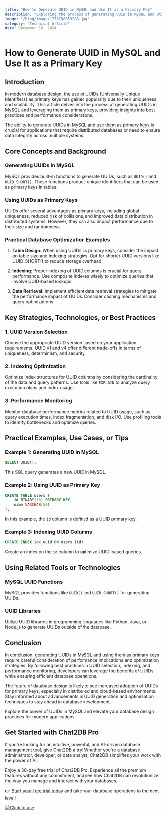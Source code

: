 ```yaml
---
title: "How to Generate UUID in MySQL and Use It as a Primary Key"
description: "Exploring the process of generating UUID in MySQL and utilizing it as a primary key, with detailed examples and best practices."
image: "/blog/image/1733798053288.jpg"
category: "Technical Article"
date: December 10, 2024
---
```


# How to Generate UUID in MySQL and Use It as a Primary Key


<Authors date="December 10, 2024">
  <Author name="Rowan Hill" link="https://chat2db.ai" />
</Authors>

## Introduction

In modern database design, the use of UUIDs (Universally Unique Identifiers) as primary keys has gained popularity due to their uniqueness and scalability. This article delves into the process of generating UUIDs in MySQL and leveraging them as primary keys, providing insights into best practices and performance considerations.

The ability to generate UUIDs in MySQL and use them as primary keys is crucial for applications that require distributed databases or need to ensure data integrity across multiple systems.

## Core Concepts and Background

### Generating UUIDs in MySQL

MySQL provides built-in functions to generate UUIDs, such as `UUID()` and `UUID_SHORT()`. These functions produce unique identifiers that can be used as primary keys in tables.

### Using UUIDs as Primary Keys

UUIDs offer several advantages as primary keys, including global uniqueness, reduced risk of collisions, and improved data distribution in distributed systems. However, they can also impact performance due to their size and randomness.

### Practical Database Optimization Examples

1. **Table Design**: When using UUIDs as primary keys, consider the impact on table size and indexing strategies. Opt for shorter UUID versions like UUID_SHORT() to reduce storage overhead.

2. **Indexing**: Proper indexing of UUID columns is crucial for query performance. Use composite indexes wisely to optimize queries that involve UUID-based lookups.

3. **Data Retrieval**: Implement efficient data retrieval strategies to mitigate the performance impact of UUIDs. Consider caching mechanisms and query optimizations.

## Key Strategies, Technologies, or Best Practices

### 1. UUID Version Selection

Choose the appropriate UUID version based on your application requirements. UUID v1 and v4 offer different trade-offs in terms of uniqueness, determinism, and security.

### 2. Indexing Optimization

Optimize index structures for UUID columns by considering the cardinality of the data and query patterns. Use tools like `EXPLAIN` to analyze query execution plans and index usage.

### 3. Performance Monitoring

Monitor database performance metrics related to UUID usage, such as query execution times, index fragmentation, and disk I/O. Use profiling tools to identify bottlenecks and optimize queries.

## Practical Examples, Use Cases, or Tips

### Example 1: Generating UUID in MySQL

```sql
SELECT UUID();
```

This SQL query generates a new UUID in MySQL.

### Example 2: Using UUID as Primary Key

```sql
CREATE TABLE users (
    id BINARY(16) PRIMARY KEY,
    name VARCHAR(50)
);
```

In this example, the `id` column is defined as a UUID primary key.

### Example 3: Indexing UUID Columns

```sql
CREATE INDEX idx_uuid ON users (id);
```

Create an index on the `id` column to optimize UUID-based queries.

## Using Related Tools or Technologies

### MySQL UUID Functions

MySQL provides functions like `UUID()` and `UUID_SHORT()` for generating UUIDs.

### UUID Libraries

Utilize UUID libraries in programming languages like Python, Java, or Node.js to generate UUIDs outside of the database.

## Conclusion

In conclusion, generating UUIDs in MySQL and using them as primary keys require careful consideration of performance implications and optimization strategies. By following best practices in UUID selection, indexing, and performance monitoring, developers can leverage the benefits of UUIDs while ensuring efficient database operations.

The future of database design is likely to see increased adoption of UUIDs for primary keys, especially in distributed and cloud-based environments. Stay informed about advancements in UUID generation and optimization techniques to stay ahead in database development.

Explore the power of UUIDs in MySQL and elevate your database design practices for modern applications.

## Get Started with Chat2DB Pro

If you're looking for an intuitive, powerful, and AI-driven database management tool, give Chat2DB a try! Whether you're a database administrator, developer, or data analyst, Chat2DB simplifies your work with the power of AI.

Enjoy a 30-day free trial of Chat2DB Pro. Experience all the premium features without any commitment, and see how Chat2DB can revolutionize the way you manage and interact with your databases.

👉 [Start your free trial today](https://chat2db.ai/pricing) and take your database operations to the next level!


[![Click to use](/image/blog/bg/chat2db.jpg)](https://chat2db.ai/)
